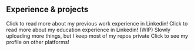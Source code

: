 ## Experience & projects

<ProjectCard title="LINKEDIN" link="https://www.linkedin.com/in/zoeisabelsenon/" bg="linear-gradient(-20deg, #2b5876 0%, #4e4376 100%)">
Click to read more about my previous work experience in Linkedin!
</ProjectCard>
<ProjectCard title="EDUCATION" link="https://www.linkedin.com/in/zoeisabelsenon/" bg="linear-gradient(45deg, #ff9a9e 0%, #fad0c4 99%, #fad0c4 100%)">
Click to read more about my education experience in Linkedin!
</ProjectCard>
<ProjectCard title="GITHUB" link="https://github.com/Anonyma" bg="linear-gradient(45deg, #ff9a9e 0%, #fad0c4 99%, #fad0c4 100%)">
(WIP) Slowly uploading more things, but I keep most of my repos private
</ProjectCard>
<ProjectCard title="OTHERS" link="/contact" bg="linear-gradient(-20deg, #2b5876 0%, #4e4376 100%)">
Click to see my profile on other platforms!
</ProjectCard>